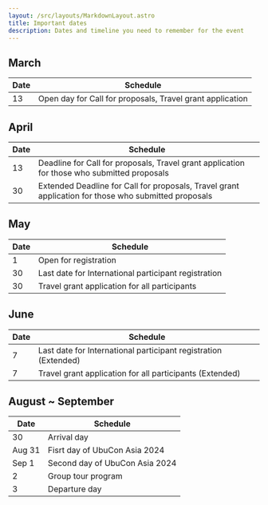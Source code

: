 ```yaml
---
layout: /src/layouts/MarkdownLayout.astro
title: Important dates
description: Dates and timeline you need to remember for the event
---
```

## March

| Date | Schedule |
| --- | --- |
| 13 | Open day for Call for proposals, Travel grant application |

## April
| Date | Schedule |
| --- | --- |
| 13 | Deadline for Call for proposals, Travel grant application for those who submitted proposals |
| 30 | Extended Deadline for Call for proposals, Travel grant application for those who submitted proposals |


## May

| Date | Schedule |
| --- | --- |
| 1 | Open for registration |
| 30 | Last date for International participant registration |
| 30 | Travel grant application for all participants |

## June

| Date | Schedule |
| --- | --- |
| 7 | Last date for International participant registration (Extended) |
| 7 | Travel grant application for all participants (Extended) |

## August ~ September
| Date | Schedule |
| --- | --- |
| 30 | Arrival day |
| Aug 31 | Fisrt day of UbuCon Asia 2024 |
| Sep 1 | Second day of UbuCon Asia 2024 |
| 2 | Group tour program |
| 3 | Departure day |